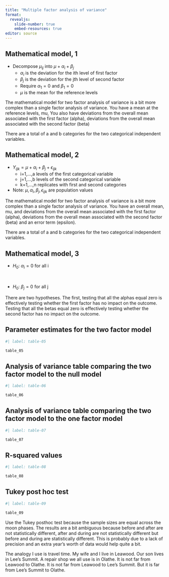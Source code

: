 ```yaml
---
title: "Multiple factor analysis of variance"
format: 
  revealjs:
    slide-number: true
    embed-resources: true
editor: source
---
```


## Mathematical model, 1

-   Decompose $\mu_{ij}$ into $\mu + \alpha_i + \beta_j$
    -   $\alpha_i$ is the deviation for the ith level of first factor
    -   $\beta_j$ is the deviation for the jth level of second factor
    -   Require $\alpha_1=0$ and $\beta_1=0$
    -   $\mu$ is the mean for the reference levels

::: notes
The mathematical model for two factor analysis of variance is a bit more complex than a single factor analysis of variance. You have a mean at the reference levels, mu, You also have deviations from the overall mean associated with the first factor (alpha), deviations from the overall mean associated with the second factor (beta)

There are a total of a and b categories for the two categorical independent variables.
:::

## Mathematical model, 2

-   $Y_{ijk} = \mu + \alpha_i + \beta_j +\epsilon_{ijk}$
    -   i=1,...,a levels of the first categorical variable
    -   j=1,...,b levels of the second categorical variable
    -   k=1,...,n replicates with first and second categories
-   Note: $\mu, \alpha_i, \beta_j, \epsilon_{ijk}$ are population values

::: notes
The mathematical model for two factor analysis of variance is a bit more complex than a single factor analysis of variance. You have an overall mean, mu, and deviations from the overall mean associated with the first factor (alpha), deviations from the overall mean associated with the second factor (beta) and an error term (epsilon).

There are a total of a and b categories for the two categorical independent variables.
:::

## Mathematical model, 3

-   $H_0:\ \alpha_i=0$ for all i

$\ $

-   $H_0:\ \beta_j=0$ for all j

::: notes

There are two hypotheses. The first, testing that all the alphas equal zero is effectively testing whether the first factor has no impact on the outcome. Testing that all the betas equal zero is effectively testing whether the second factor has no impact on the outcome.

:::

## Parameter estimates for the two factor model

```r
#| label: table-05

table_05
```

## Analysis of variance table comparing the two factor model to the null model

```r
#| label: table-06

table_06
```

::: notes

:::

## Analysis of variance table comparing the two factor model to the one factor model

```r
#| label: table-07

table_07
```

## R-squared values

```r
#| label: table-08

table_08
```



## Tukey post hoc test

```r
#| label: table-09

table_09
```


::: notes
Use the Tukey posthoc test because the sample sizes are equal across the moon phases. The results are a bit ambiguous because before and after are not statistically different, after and during are not statistically different but before and during are statistically different. This is probably due to a lack of precision and an extra year's worth of data would help quite a bit.

The analogy I use is travel time. My wife and I live in Leawood. Our son lives in Lee's Summit. A repair shop we all use is in Olathe. It is not far from Leawood to Olathe. It is not far from Leawood to Lee's Summit. But it is far from Lee's Summit to Olathe.
:::
